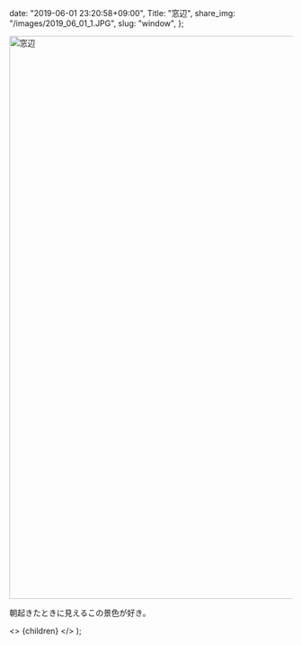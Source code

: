 
  date: "2019-06-01 23:20:58+09:00",
  Title: "窓辺",
  share_img: "/images/2019_06_01_1.JPG",
  slug: "window",
};

<img src="/images/2019_06_01_1.JPG" alt="窓辺" width="1500" height="1000" />

朝起きたときに見えるこの景色が好き。

  <>
    <Head>
      <title>{meta.Title} | 異郷好実</title>
    </Head>
    <PostLayout meta={meta}>{children}</PostLayout>
  </>
);
